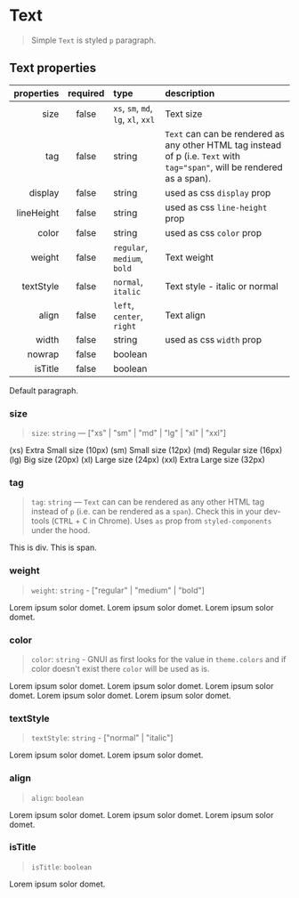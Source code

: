 
<Meta title="Typography/Text" component={Text} />

# Text

> Simple `Text` is styled `p` paragraph.

## Text properties

| properties | required | type                                                                                                  | description                                                                                                                                                 |
| ---------: | :------: | :---------------------------------------------------------------------------------------------------- | :---------------------------------------------------------------------------------------------------------------------------------------------------------- |
|       size |  false   | <code>xs</code>, <code>sm</code>, <code>md</code>, <code>lg</code>, <code>xl</code>, <code>xxl</code> | Text size                                                                                                                                                   |
|        tag |  false   | string                                                                                                | <code>Text</code> can can be rendered as any other HTML tag instead of p (i.e. <code>Text</code> with <code>tag="span"</code>, will be rendered as a span). |
|    display |  false   | string                                                                                                | used as css <code>display</code> prop                                                                                                                       |
| lineHeight |  false   | string                                                                                                | used as css <code>line-height</code> prop                                                                                                                   |
|      color |  false   | string                                                                                                | used as css <code>color</code> prop                                                                                                                         |
|     weight |  false   | <code>regular</code>, <code>medium</code>, <code>bold</code>                                          | Text weight                                                                                                                                                 |
|  textStyle |  false   | <code>normal</code>, <code>italic</code>                                                              | Text style - italic or normal                                                                                                                               |
|      align |  false   | <code>left</code>, <code>center</code>, <code>right</code>                                            | Text align                                                                                                                                                  |
|      width |  false   | string                                                                                                | used as css <code>width</code> prop                                                                                                                         |
|     nowrap |  false   | boolean                                                                                               |                                                                                                                                                             |
|    isTitle |  false   | boolean                                                                                               |                                                                                                                                                             |

<Preview>
  <Story name="simple">
    <Text>Default paragraph.</Text>
  </Story>
</Preview>

### size

> `size`: `string` — ["xs" | "sm" | "md" | "lg" | "xl" | "xxl"]

<Preview>
  <Story name="size">
    <GnuiContainer>
      <Text size="xs">(xs) Extra Small size (10px)</Text>
      <Text size="sm">(sm) Small size (12px)</Text>
      <Text size="md">(md) Regular size (16px)</Text>
      <Text size="lg">(lg) Big size (20px)</Text>
      <Text size="xl">(xl) Large size (24px)</Text>
      <Text size="xxl">(xxl) Extra Large size (32px)</Text>
    </GnuiContainer>
  </Story>
</Preview>

### tag

> `tag`: `string` — `Text` can can be rendered as any other HTML tag instead of `p` (i.e. can be rendered as a `span`). Check this in your dev-tools (<kbd>CTRL</kbd> + <kbd>C</kbd> in Chrome). Uses `as` prop from `styled-components` under the hood.

<Preview>
  <Story name="tag">
    <GnuiContainer>
      <Text tag="div">
        This is div. <Text tag="span">This is span.</Text>
      </Text>
    </GnuiContainer>
  </Story>
</Preview>

### weight

> `weight`: `string` - ["regular" | "medium" | "bold"]

<Preview>
  <Story name="weight">
    <GnuiContainer>
      <Text weight="regular">Lorem ipsum solor domet.</Text>
      <Text weight="medium">Lorem ipsum solor domet.</Text>
      <Text weight="bold">Lorem ipsum solor domet.</Text>
    </GnuiContainer>
  </Story>
</Preview>

### color

> `color`: `string` - GNUI as first looks for the value in `theme.colors` and if color doesn't exist there `color` will be used as is.

<Preview>
  <Story name="color">
    <GnuiContainer>
      <Text color="danger">Lorem ipsum solor domet.</Text>
      <Text color="success">Lorem ipsum solor domet.</Text>
      <Text color="warning">Lorem ipsum solor domet.</Text>
      <Text color="notification">Lorem ipsum solor domet.</Text>
      <Text color="#ccc">Lorem ipsum solor domet.</Text>
    </GnuiContainer>
  </Story>
</Preview>

### textStyle

> `textStyle`: `string` - ["normal" | "italic"]

<Preview>
  <Story name="textStyle">
    <GnuiContainer>
      <Text textStyle="normal">Lorem ipsum solor domet.</Text>
      <Text textStyle="italic">Lorem ipsum solor domet.</Text>
    </GnuiContainer>
  </Story>
</Preview>

### align

> `align`: `boolean`

<Preview>
  <Story name="align">
    <GnuiContainer>
      <Text align="left">Lorem ipsum solor domet.</Text>
      <Text align="center">Lorem ipsum solor domet.</Text>
      <Text align="right">Lorem ipsum solor domet.</Text>
    </GnuiContainer>
  </Story>
</Preview>

### isTitle

> `isTitle`: `boolean`

<Preview>
  <Story name="isTitle">
    <GnuiContainer>
      <Text isTitle="true">Lorem ipsum solor domet.</Text>
    </GnuiContainer>
  </Story>
</Preview>
